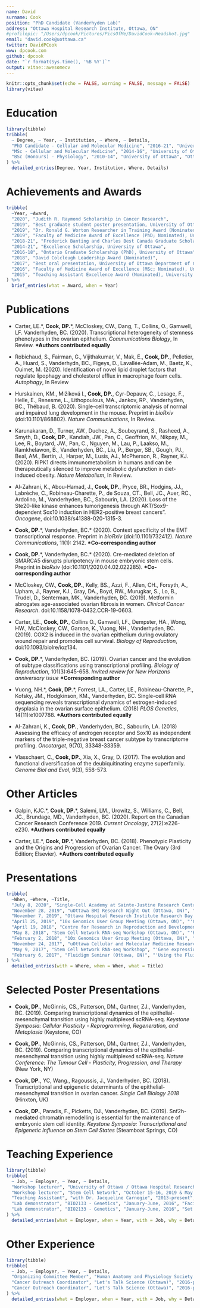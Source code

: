 ```yaml
---
name: David
surname: Cook
position: "PhD Candidate (Vanderhyden Lab)"
address: "Ottawa Hospital Research Institute, Ottawa, ON"
#profilepic: "/Users/dpcook/Pictures/PicsOfMe/DavidCook-Headshot.jpg"
email: "david.cook@uottawa.ca"
twitter: DavidPCook
www: dpcook.com
github: dpcook
date: "`r format(Sys.time(), '%B %Y')`"
output: vitae::awesomecv
---
```


```r
knitr::opts_chunk$set(echo = FALSE, warning = FALSE, message = FALSE)
library(vitae)
```

# Education

```r
library(tibble)
tribble(
  ~ Degree, ~ Year, ~ Institution, ~ Where, ~ Details,
  "PhD Candidate - Cellular and Molecular Medicine", "2016-21", "University of Ottawa", "Ottawa, ON", "'Transcriptional dynamics of the epithelial-mesenchymal transition'",
  "MSc - Cellular and Molecular Medicine", "2014-16", "University of Ottawa", "Ottawa, ON", "'Snf2h-mediated chromatin remodelling and its regulation of the pluripotent state'",
  "BSc (Honours) - Physiology", "2010-14", "University of Ottawa", "Ottawa, ON", "'Elucidating the EMT-associated factors that regulate the expansion of stem cell characteristics in the mouse ovarian surface epithelium'"
) %>% 
  detailed_entries(Degree, Year, Institution, Where, Details)
```

# Achievements and Awards

```r
tribble(
  ~Year, ~Award,
  "2020", "Judith R. Raymond Scholarship in Cancer Research",
  "2019", "Best graduate student poster presentation, University of Ottawa Faculty of Medicine Research Day",
  "2019", "Dr. Ronald G. Worton Researcher in Training Award (Nominated), Ottawa Hospital Research Institute",
  "2019", "Faculty of Medicine Award of Excellence (PhD; Nominated), University of Ottawa",
  "2018-21", "Frederick Banting and Charles Best Canada Graduate Scholarship (CIHR)",
  "2014-21", "Excellence Scholarship, University of Ottawa",
  "2016-18", "Ontario Graduate Scholarship (PhD), University of Ottawa",
  "2018", "David Colcleugh Leadership Award (Nominated)",
  "2017", "Best oral presentation, University of Ottawa Department of Cellular and Molecular Medicine Research Day",
  "2016", "Faculty of Medicine Award of Excellence (MSc; Nominated), University of Ottawa",
  "2015", "Teaching Assistant Excellence Award (Nominated), University of Ottawa"
) %>% 
  brief_entries(what = Award, when = Year)
```

# Publications

- Carter, LE.&ast;, **Cook, DP.**&ast;, McCloskey, CW., Dang, T., Collins, O., Gamwell, LF. Vanderhyden, BC. (2020). Transcriptional heterogeneity of stemness phenotypes in the ovarian epithelium. *Communications Biology*, In Review. 
\newline
**&ast;Authors contributed equally**

- Robichaud, S., Fairman, G., Vijithakumar, V., Mak, E., **Cook, DP.**, Pelletier, A., Huard, S., Vanderhydn, BC., Figeys, D., Lavallée-Adam, M., Baetz, K., Ouimet, M. (2020). Identification of novel lipid droplet factors that regulate lipophagy and cholesterol efflux in macrophage foam cells. *Autophagy*, In Review

- Hurskainen, KM., Mižíková I., **Cook, DP.**, Cyr-Depauw, C., Lesage, F., Helle, E., Renesme, L., Lithopoulous, MA., Jankov, RP., Vanderhyden, BC., Thébaud, B. (2020). Single-cell transcriptomic analysis of normal and impaired lung development in the mouse. Preprint in *bioRxiv* (doi:10.1101/868802). *Nature Communications*, In Review.

- Karunakaran, D., Turner, AW., Duchez, A., Soubeyrand, S., Rasheed, A., Smyth, D., **Cook, DP.**, Kandiah, JW., Pan, C., Geoffrion, M., Nikpay, M., Lee, R., Boytard, JW., Pan, C., Nguyen, M., Lau, P., Laakso, M., Ramkhelawon, B., Vanderhyden, BC., Liu, P., Berger, SB., Gough, PJ., Beal, AM., Bertin, J., Harper, M., Lusis, AJ., McPherson, R., Rayner, KJ. (2020). RIPK1 directs immunometabolism in humans and can be therapeutically silenced to improve metabolic dysfunction in diet-induced obesity. *Nature Metabolism*, In Review.

- Al-Zahrani, K., Abou-Hamad, J., **Cook, DP.**, Pryce, BR., Hodgins, JJ., Labrèche, C., Robineau-Charette, P., de Souza, CT., Bell, JC., Auer, RC., Ardolino, M., Vanderhyden, BC., Sabourin, LA. (2020). Loss of the Ste20-like kinase enhances tumorigenesis through AKT/Sox9-dependent Sox10 induction in HER2-positive breast cancers”. *Oncogene*, doi:10.1038/s41388-020-1315-3.

- **Cook, DP.**&ast;, Vanderhyden, BC.&ast; (2020). Context specificity of the EMT transcriptional response. Preprint in *bioRxiv* (doi:10.1101/732412). *Nature Communications*, 11(1): 2142.
\newline
**&ast;Co-corresponding author**

- **Cook, DP.**&ast;, Vanderhyden, BC.&ast; (2020). Cre-mediated deletion of SMARCA5 disrupts pluripotency in mouse embryonic stem cells. Preprint in *bioRxiv* (doi:10.1101/2020.04.02.022285).
\newline
**&ast;Co-corresponding author**

- McCloskey, CW., **Cook, DP.**, Kelly, BS., Azzi, F., Allen, CH., Forsyth, A., Upham, J., Rayner, KJ., Gray, DA., Boyd, RW., Murugkar, S., Lo, B., Trudel, D., Senterman, MK., Vanderhyden, BC. (2019). Metformin abrogates age-associated ovarian fibrosis in women. *Clinical Cancer Research*. doi:10.1158/1078-0432.CCR-19-0603.

- Carter, LE., **Cook, DP.**, Collins O., Gamwell, LF., Dempster, HA., Wong, HW., McCloskey, CW., Garson, K., Vuong, NH., Vanderhyden, BC. (2019). COX2 is induced in the ovarian epithelium during ovulatory wound repair and promotes cell survival. *Biology of Reproduction*, doi:10.1093/biolre/ioz134.

- **Cook, DP.**&ast;, Vanderhyden, BC. (2019). Ovarian cancer and the evolution of subtype classifications using transcriptional profiling. *Biology of Reproduction*, 101(3):645-658.
\newline
*Invited review for New Horizons anniversary issue*
\newline
**&ast;Corresponding author**

- Vuong, NH.&ast;, **Cook, DP.**&ast;, Forrest, LA., Carter, LE., Robineau-Charette, P., Kofsky, JM., Hodgkinson, KM., Vanderhyden, BC. Single-cell RNA sequencing reveals transcriptional dynamics of estrogen-induced dysplasia in the ovarian surface epithelium. (2018) *PLOS Genetics*, 14(11):e1007788. 
\newline
**&ast;Authors contributed equally**

- Al-Zahrani, K., **Cook, DP.**, Vanderhyden, BC., Sabourin, LA. (2018) Assessing the efficacy of androgen receptor and Sox10 as independent markers of the triple-negative breast cancer subtype by transcriptome profiling. *Oncotarget*, 9(70), 33348-33359.

- Vlasschaert, C., **Cook, DP.**, Xia, X., Gray, D. (2017). The evolution and functional diversification of the deubiquitinating enzyme superfamily. *Genome Biol and Evol*, 9(3), 558-573.

# Other Articles
- Galpin, KJC.&ast;, **Cook, DP.**&ast;, Salemi, LM., Urowitz, S., Williams, C., Bell, JC., Brundage, MD., Vanderhyden, BC. (2020). Report on the Canadian Cancer Research Conference 2019. *Current Oncology*, 27(2):e226-e230.
\newline
**&ast;Authors contributed equally**

- Carter, LE.&ast;, **Cook, DP.**&ast;, Vanderhyden, BC. (2018). Phenotypic Plasticity and the Origins and Progression of Ovarian Cancer. The Ovary (3rd Edition; Elsevier). 
\newline
**&ast;Authors contributed equally**

# Presentations
```r
tribble(
  ~When, ~Where, ~Title,
  "July 8, 2020", "Single-Cell Academy at Sainte-Justine Research Centre (Montreal, QC via Zoom)", "'Comparative analysis of EMT transcriptional dynamics using highly multiplexed scRNA-seq'",
  "November 28, 2019", "uOttawa BMI Research Night Out (Ottawa, ON)", "'Beyond genetics: cellular adaptation and cooperation'",
  "November 7, 2019", "Ottawa Hospital Research Institute Research Day (Ottawa, ON)", "'Revealing context-specificity of the epithelial-mesenchymal transition'",
  "April 25, 2019", "10x Genomics User Group Meeting (Ottawa, ON)", "'Comparing regulatory features of the epithelial-mesenchymal transition using highly multiplexed scRNA-seq'",
  "April 19, 2018", "Centre for Research in Reproduction and Development (McGill University, Montreal, QC)", "'Resolving transcriptional dynamics of the epithelial-mesenchymal transition using single-cell RNA sequencing'",
  "May 8, 2018", "Stem Cell Network RNA-seq Workshop (Ottawa, ON)", "'Revealing transcriptional dynamics of the epithelial-mesenchymal transition using single-cell RNA sequencing'",
  "February 2, 2018", "10x Genomics User Group Meeting (Ottawa, ON)", "'Revealing transcriptional dynamics of the epithelial-mesenchymal transition using single-cell RNA sequencing'",
  "November 24, 2017", "uOttawa Cellular and Molecular Medicine Research Day (Ottawa, ON)", "'Molecular determinants of the epithelial-mesenchymal transition in ovarian cancer' (Awarded best oral presentation)",
  "May 9, 2017", "Stem Cell Network RNA-seq Workshop", "'Gene expression one cell at a time'",
  "February 6, 2017", "Fluidigm Seminar (Ottawa, ON)", "'Using the Fluidigm C1 system for high-throughput RNA-seq to investigate the effects of prolonged estrogen exposure on the mouse ovarian surface epithelium'"
) %>% 
  detailed_entries(with = Where, when = When, what = Title)
```

# Selected Poster Presentations

- **Cook, DP.**, McGinnis, CS., Patterson, DM., Gartner, ZJ., Vanderhyden, BC. (2019). Comparing transcriptional dynamics of the epithelial-mesenchymal transition using highly multiplexed scRNA-seq.  *Keystone Symposia: Cellular Plasticity - Reprogramming, Regeneration, and Metaplasia* (Keystone, CO)

- **Cook, DP.**, McGinnis, CS., Patterson, DM., Gartner, ZJ., Vanderhyden, BC. (2019). Comparing transcriptional dynamics of the epithelial-mesenchymal transition using highly multiplexed scRNA-seq.  *Nature Conference: The Tumour Cell - Plasticity, Progression, and Therapy* (New York, NY)

- **Cook, DP.**, YC, Wang., Ragoussis, J., Vanderhyden, BC. (2018). Transcriptional and epigenetic determinants of the epithelial-mesenchymal transition in ovarian cancer.  *Single Cell Biology 2018* (Hinxton, UK)

- **Cook, DP.**, Paradis, F., Picketts, DJ., Vanderhyden, BC. (2019). Snf2h-mediated chromatin remodelling is essential for the maintenance of embryonic stem cell identity.  *Keystone Symposia: Transcriptional and Epigenetic Influence on Stem Cell States* (Steamboat Springs, CO)

# Teaching Experience
```r
library(tibble)
tribble(
  ~ Job, ~ Employer, ~ Year, ~ Details,
  "Workshop lecturer", "University of Ottawa / Ottawa Hospital Research Institute", "April 27, 2020", "Led a day-long workshop on scRNA-seq anlaysis via Zoom due to COVID-19",
  "Workshop lecturer", "Stem Cell Network", "October 15-16, 2019 & May 7-8, 2018", "Designed and led a day-long workshop on scRNA-seq analysis",
  "Teaching Assistant", "with Dr. Jacqueline Carnegie", "2013-present", "Designed and implemented tutorial sessions for students enrolled in the first-year Anatomy and Physiology (ANP) 1105, 1106, and 1107 courses",
  "Lab demonstrator", "BIO2133 - Genetics", "January-June, 2016", "Facilitated a section of the lab component for the second-year Genetics course at the University of Ottawa",
  "Lab demonstrator", "BIO2133 - Genetics", "January-June, 2016", "Set up labs, provided brief lectures to introduce relevant material, and assisted students throughout the lab"
) %>% 
  detailed_entries(what = Employer, when = Year, with = Job, why = Details)
```

# Other Experience
```r
library(tibble)
tribble(
  ~ Job, ~ Employer, ~ Year, ~ Details,
  "Organizing Committee Member", "Human Anatomy and Physiology Society Annual Conference (Ottawa, 2020)", "2019-2020", "Involved in program planning and volunteer recruitment. Note: Event cancelled due to COVID-19",
  "Cancer Outreach Coordinator", "Let's Talk Science (Ottawa)", "2016-present", "Involved with the organization of the annual Let’s Talk Cancer Symposium in partnership with the Canadian Cancer Society, along with the development of cancer-related workshops to be disseminated to local high school classrooms",
  "Cancer Outreach Coordinator", "Let's Talk Science (Ottawa)", "2016-present", "Have worked closely with the non-profit organization Encounters with Canada to develop workshops, organize career panels, and coordinate site visits to health- and technology-related institutions in Ottawa for high school students from across Canada. Have organized events for over 3000 Canadian students from across the country."
) %>% 
  detailed_entries(what = Employer, when = Year, with = Job, why = Details)
```

